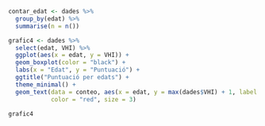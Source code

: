 ```r
contar_edat <- dades %>%
  group_by(edat) %>%
  summarise(n = n())

grafic4 <- dades %>%
  select(edat, VHI) %>%
  ggplot(aes(x = edat, y = VHI)) +
  geom_boxplot(color = "black") +
  labs(x = "Edat", y = "Puntuació") +
  ggtitle("Puntuació per edats") +
  theme_minimal() +
  geom_text(data = conteo, aes(x = edat, y = max(dades$VHI) + 1, label = n), 
            color = "red", size = 3)

grafic4
```